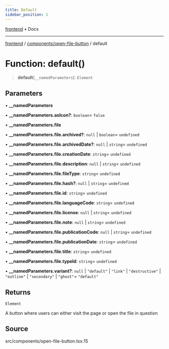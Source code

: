 ```yaml
---
title: Default
sidebar_position: 1
---
```


[frontend](../../..) • Docs

***

[frontend](../../..) / [components/open-file-button](..) / default

# Function: default()

> **default**(`__namedParameters`): `Element`

## Parameters

• **\_\_namedParameters**

• **\_\_namedParameters.asIcon?**: `boolean`= `false`

• **\_\_namedParameters.file**

• **\_\_namedParameters.file.archived?**: `null` \| `boolean`= `undefined`

• **\_\_namedParameters.file.archivedDate?**: `null` \| `string`= `undefined`

• **\_\_namedParameters.file.creationDate**: `string`= `undefined`

• **\_\_namedParameters.file.description**: `null` \| `string`= `undefined`

• **\_\_namedParameters.file.fileType**: `string`= `undefined`

• **\_\_namedParameters.file.hash?**: `null` \| `string`= `undefined`

• **\_\_namedParameters.file.id**: `string`= `undefined`

• **\_\_namedParameters.file.languageCode**: `string`= `undefined`

• **\_\_namedParameters.file.license**: `null` \| `string`= `undefined`

• **\_\_namedParameters.file.note**: `null` \| `string`= `undefined`

• **\_\_namedParameters.file.publicationCode**: `null` \| `string`= `undefined`

• **\_\_namedParameters.file.publicationDate**: `string`= `undefined`

• **\_\_namedParameters.file.title**: `string`= `undefined`

• **\_\_namedParameters.file.typeId**: `string`= `undefined`

• **\_\_namedParameters.variant?**: `null` \| `"default"` \| `"link"` \| `"destructive"` \| `"outline"` \| `"secondary"` \| `"ghost"`= `"default"`

## Returns

`Element`

A button where users can either visit the page or open the file in question

## Source

src/components/open-file-button.tsx:15

